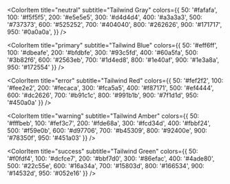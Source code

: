 
<Meta title="Foundation/Colors" />

<ColorPalette>
  <ColorItem
    title="primary"
    subtitle="Pace Blue"
    colors={{
            25:
                '#f5f8ff',
            50:
                '#eff4ff',
            100:
                '#d1e0ff',
            200:
                '#b2ccff',
            300:
                '#84adff',
            400:
                '#528bff',
            500:
                '#2970ff',
            600:
                '#155eef',
            700:
                '#004eeb',
            800:
                '#0040c1',
            900:
                '#00359e',
            950:
                '#002266'
        }}
  />

  <ColorItem
    title="neutral"
    subtitle="Tailwind Gray"
    colors={{
            50:
                '#fafafa',
            100:
                '#f5f5f5',
            200:
                '#e5e5e5',
            300:
                '#d4d4d4',
            400:
                '#a3a3a3',
            500:
                '#737373',
            600:
                '#525252',
            700:
                '#404040',
            800:
                '#262626',
            900:
                '#171717',
            950:
                '#0a0a0a',
        }}
  />

  <ColorItem
    title="primary"
    subtitle="Tailwind Blue"
    colors={{
            50:
                '#eff6ff',
            100:
                '#dbeafe',
            200:
                '#bfdbfe',
            300:
                '#93c5fd',
            400:
                '#60a5fa',
            500:
                '#3b82f6',
            600:
                '#2563eb',
            700:
                '#1d4ed8',
            800:
                '#1e40af',
            900:
                '#1e3a8a',
            950:
                '#172554'
        }}
  />

  <ColorItem
    title="error"
    subtitle="Tailwind Red"
    colors={{
            50:
                '#fef2f2',
            100:
                '#fee2e2',
            200:
                '#fecaca',
            300:
                '#fca5a5',
            400:
                '#f87171',
            500:
                '#ef4444',
            600:
                '#dc2626',
            700:
                '#b91c1c',
            800:
                '#991b1b',
            900:
                '#7f1d1d',
            950:
                '#450a0a'
        }}
  />

  <ColorItem
    title="warning"
    subtitle="Tailwind Amber"
    colors={{
            50:
                '#fffbeb',
            100:
                '#fef3c7',
            200:
                '#fde68a',
            300:
                '#fcd34d',
            400:
                '#fbbf24',
            500:
                '#f59e0b',
            600:
                '#d97706',
            700:
                '#b45309',
            800:
                '#92400e',
            900:
                '#78350f',
            950:
                '#451a03'
        }}
  />

  <ColorItem
    title="success"
    subtitle="Tailwind Green"
    colors={{
            50:
                '#f0fdf4',
            100:
                '#dcfce7',
            200:
                '#bbf7d0',
            300:
                '#86efac',
            400:
                '#4ade80',
            500:
                '#22c55e',
            600:
                '#16a34a',
            700:
                '#15803d',
            800:
                '#166534',
            900:
                '#14532d',
            950:
                '#052e16'
        }}
  />
</ColorPalette>
